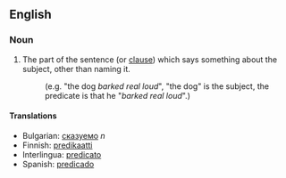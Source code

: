 ==English==

===Noun===

# The part of the sentence (or [[clause]]) which says something about the subject, other than naming it. 
#:(e.g. "the dog ''barked real loud''", "the dog" is the subject, the predicate is that he "''barked real loud''".)

====Translations====
*Bulgarian: [[сказуемо]] ''n''
*Finnish: [[predikaatti]]
*Interlingua: [[predicato]]
*Spanish: [[predicado]]